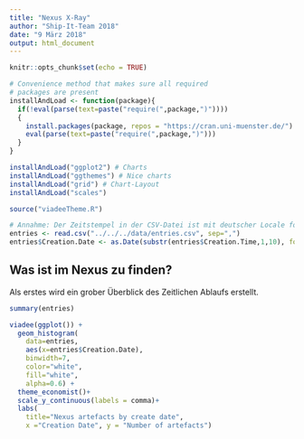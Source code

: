 ```yaml
---
title: "Nexus X-Ray"
author: "Ship-It-Team 2018"
date: "9 März 2018"
output: html_document
---
```


```r
knitr::opts_chunk$set(echo = TRUE)

# Convenience method that makes sure all required
# packages are present
installAndLoad <- function(package){
  if(!eval(parse(text=paste("require(",package,")")))) 
  { 
    install.packages(package, repos = "https://cran.uni-muenster.de/")
    eval(parse(text=paste("require(",package,")")))
  }
}

installAndLoad("ggplot2") # Charts
installAndLoad("ggthemes") # Nice charts
installAndLoad("grid") # Chart-Layout
installAndLoad("scales")

source("viadeeTheme.R")

# Annahme: Der Zeitstempel in der CSV-Datei ist mit deutscher Locale formatiert.
entries <- read.csv("../../../data/entries.csv", sep=",")
entries$Creation.Date <- as.Date(substr(entries$Creation.Time,1,10), format="%d.%m.%Y")


```

## Was ist im Nexus zu finden?

Als erstes wird ein grober Überblick des Zeitlichen Ablaufs erstellt.


```r
summary(entries)

viadee(ggplot()) +
  geom_histogram(
    data=entries, 
    aes(x=entries$Creation.Date), 
    binwidth=7,
    color="white",
    fill="white",
    alpha=0.6) +
  theme_economist()+
  scale_y_continuous(labels = comma)+
  labs(
    title="Nexus artefacts by create date",
    x ="Creation Date", y = "Number of artefacts")
  

```

